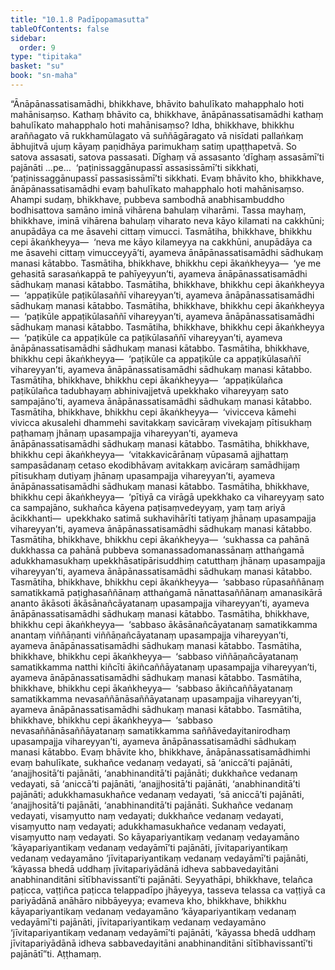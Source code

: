 ```yaml
---
title: "10.1.8 Padīpopamasutta"
tableOfContents: false
sidebar:
  order: 9
type: "tipitaka"
basket: "su"
book: "sn-maha"
---
```



<DynamicBreadcrumb />

<Division number="984" book="sn-maha" bookNo="14" page="275">

<Paragraph number="1671" book="sn-maha">
“Ānāpānassatisamādhi, bhikkhave, bhāvito bahulīkato mahapphalo hoti mahānisaṃso. Kathaṃ bhāvito ca, bhikkhave, ānāpānassatisamādhi kathaṃ bahulīkato mahapphalo hoti mahānisaṃso?
</Paragraph>

<Paragraph number="1672" book="sn-maha">
Idha, bhikkhave, bhikkhu araññagato vā rukkhamūlagato vā suññāgāragato vā nisīdati pallaṅkaṃ ābhujitvā ujuṃ kāyaṃ paṇidhāya parimukhaṃ satiṃ upaṭṭhapetvā. So satova assasati, satova passasati. Dīghaṃ vā assasanto ‘dīghaṃ assasāmī’ti pajānāti …pe…  ‘paṭinissaggānupassī assasissāmī’ti sikkhati, ‘paṭinissaggānupassī passasissāmī’ti sikkhati. Evaṃ bhāvito kho, bhikkhave, ānāpānassatisamādhi evaṃ bahulīkato mahapphalo hoti mahānisaṃso.
</Paragraph>

<Paragraph number="1673" book="sn-maha">
Ahampi sudaṃ, bhikkhave, pubbeva sambodhā anabhisambuddho bodhisattova samāno iminā vihārena bahulaṃ viharāmi. Tassa mayhaṃ, bhikkhave, iminā vihārena bahulaṃ viharato neva kāyo kilamati na cakkhūni; anupādāya ca me āsavehi cittaṃ vimucci.
</Paragraph>

<Paragraph number="1674" book="sn-maha">
Tasmātiha, bhikkhave, bhikkhu cepi ākaṅkheyya—  ‘neva me kāyo kilameyya na cakkhūni, anupādāya ca me āsavehi cittaṃ vimucceyyā’ti, ayameva ānāpānassatisamādhi sādhukaṃ manasi kātabbo.
</Paragraph>

<Paragraph number="1675" book="sn-maha">
Tasmātiha, bhikkhave, bhikkhu cepi ākaṅkheyya—  ‘ye me gehasitā sarasaṅkappā te pahīyeyyun’ti, ayameva ānāpānassatisamādhi sādhukaṃ manasi kātabbo.
</Paragraph>

<Paragraph number="1676" book="sn-maha">
Tasmātiha, bhikkhave, bhikkhu cepi ākaṅkheyya—  ‘appaṭikūle paṭikūlasaññī vihareyyan’ti, ayameva ānāpānassatisamādhi sādhukaṃ manasi kātabbo.
</Paragraph>

<Paragraph number="1677" book="sn-maha">
Tasmātiha, bhikkhave, bhikkhu cepi ākaṅkheyya—  ‘paṭikūle appaṭikūlasaññī vihareyyan’ti, ayameva ānāpānassatisamādhi sādhukaṃ manasi kātabbo.
</Paragraph>

<Paragraph number="1678" book="sn-maha">
Tasmātiha, bhikkhave, bhikkhu cepi ākaṅkheyya—  ‘paṭikūle ca appaṭikūle ca paṭikūlasaññī vihareyyan’ti, ayameva ānāpānassatisamādhi sādhukaṃ manasi kātabbo.
</Paragraph>

<Paragraph number="1679" book="sn-maha">
Tasmātiha, bhikkhave, bhikkhu cepi ākaṅkheyya—  ‘paṭikūle ca appaṭikūle ca appaṭikūlasaññī vihareyyan’ti, ayameva ānāpānassatisamādhi sādhukaṃ manasi kātabbo.
</Paragraph>

<Paragraph number="1680" book="sn-maha">
Tasmātiha, bhikkhave, bhikkhu cepi ākaṅkheyya—  ‘appaṭikūlañca paṭikūlañca tadubhayaṃ abhinivajjetvā upekkhako vihareyyaṃ sato sampajāno’ti, ayameva ānāpānassatisamādhi sādhukaṃ manasi kātabbo.
</Paragraph>

<Paragraph number="1681" book="sn-maha">
Tasmātiha, bhikkhave, bhikkhu cepi ākaṅkheyya—  ‘vivicceva kāmehi vivicca akusalehi dhammehi savitakkaṃ savicāraṃ vivekajaṃ pītisukhaṃ paṭhamaṃ jhānaṃ upasampajja vihareyyan’ti, ayameva ānāpānassatisamādhi sādhukaṃ manasi kātabbo.
</Paragraph>

<Paragraph number="1682" book="sn-maha">
Tasmātiha, bhikkhave, bhikkhu cepi ākaṅkheyya—  ‘vitakkavicārānaṃ vūpasamā ajjhattaṃ sampasādanaṃ cetaso ekodibhāvaṃ avitakkaṃ avicāraṃ samādhijaṃ pītisukhaṃ dutiyaṃ jhānaṃ upasampajja vihareyyan’ti, ayameva ānāpānassatisamādhi sādhukaṃ manasi kātabbo.
</Paragraph>

<Paragraph number="1683" book="sn-maha">
Tasmātiha, bhikkhave, bhikkhu cepi ākaṅkheyya—  ‘pītiyā ca virāgā upekkhako ca vihareyyaṃ sato ca sampajāno, sukhañca kāyena paṭisaṃvedeyyaṃ, yaṃ taṃ ariyā ācikkhanti—  upekkhako satimā sukhavihārīti tatiyaṃ jhānaṃ upasampajja vihareyyan’ti, ayameva ānāpānassatisamādhi sādhukaṃ manasi kātabbo.
</Paragraph>

<Paragraph number="1684" book="sn-maha">
Tasmātiha, bhikkhave, bhikkhu cepi ākaṅkheyya—  ‘sukhassa ca pahānā dukkhassa ca pahānā pubbeva somanassadomanassānaṃ atthaṅgamā adukkhamasukhaṃ upekkhāsatipārisuddhiṃ catutthaṃ jhānaṃ upasampajja vihareyyan’ti, ayameva ānāpānassatisamādhi sādhukaṃ manasi kātabbo.
</Paragraph>

<Paragraph number="1685" book="sn-maha">
Tasmātiha, bhikkhave, bhikkhu cepi ākaṅkheyya—  ‘sabbaso rūpasaññānaṃ samatikkamā paṭighasaññānaṃ atthaṅgamā nānattasaññānaṃ amanasikārā ananto ākāsoti ākāsānañcāyatanaṃ upasampajja vihareyyan’ti, ayameva ānāpānassatisamādhi sādhukaṃ manasi kātabbo.
</Paragraph>

<Paragraph number="1686" book="sn-maha">
Tasmātiha, bhikkhave, bhikkhu cepi ākaṅkheyya—  ‘sabbaso ākāsānañcāyatanaṃ samatikkamma anantaṃ viññāṇanti viññāṇañcāyatanaṃ upasampajja vihareyyan’ti, ayameva ānāpānassatisamādhi sādhukaṃ manasi kātabbo.
</Paragraph>

<Paragraph number="1687" book="sn-maha">
Tasmātiha, bhikkhave, bhikkhu cepi ākaṅkheyya—  ‘sabbaso viññāṇañcāyatanaṃ samatikkamma natthi kiñcīti ākiñcaññāyatanaṃ upasampajja vihareyyan’ti, ayameva ānāpānassatisamādhi sādhukaṃ manasi kātabbo.
</Paragraph>

<Paragraph number="1688" book="sn-maha">
Tasmātiha, bhikkhave, bhikkhu cepi ākaṅkheyya—  ‘sabbaso ākiñcaññāyatanaṃ samatikkamma nevasaññānāsaññāyatanaṃ upasampajja vihareyyan’ti, ayameva ānāpānassatisamādhi sādhukaṃ manasi kātabbo.
</Paragraph>

<Paragraph number="1689" book="sn-maha">
Tasmātiha, bhikkhave, bhikkhu cepi ākaṅkheyya—  ‘sabbaso nevasaññānāsaññāyatanaṃ samatikkamma saññāvedayitanirodhaṃ upasampajja vihareyyan’ti, ayameva ānāpānassatisamādhi sādhukaṃ manasi kātabbo.
</Paragraph>

<Paragraph number="1690" book="sn-maha">
Evaṃ bhāvite kho, bhikkhave, ānāpānassatisamādhimhi evaṃ bahulīkate, sukhañce vedanaṃ vedayati, sā ‘aniccā’ti pajānāti, ‘anajjhositā’ti pajānāti, ‘anabhinanditā’ti pajānāti; dukkhañce vedanaṃ vedayati, sā ‘aniccā’ti pajānāti, ‘anajjhositā’ti pajānāti, ‘anabhinanditā’ti pajānāti; adukkhamasukhañce vedanaṃ vedayati, ‘sā aniccā’ti pajānāti, ‘anajjhositā’ti pajānāti, ‘anabhinanditā’ti pajānāti.
</Paragraph>

<Paragraph number="1691" book="sn-maha">
Sukhañce vedanaṃ vedayati, visaṃyutto naṃ vedayati; dukkhañce vedanaṃ vedayati, visaṃyutto naṃ vedayati; adukkhamasukhañce vedanaṃ vedayati, visaṃyutto naṃ vedayati. So kāyapariyantikaṃ vedanaṃ vedayamāno ‘kāyapariyantikaṃ vedanaṃ vedayāmī’ti pajānāti, jīvitapariyantikaṃ vedanaṃ vedayamāno ‘jīvitapariyantikaṃ vedanaṃ vedayāmī’ti pajānāti, ‘kāyassa bhedā uddhaṃ jīvitapariyādānā idheva sabbavedayitāni anabhinanditāni sītībhavissantī’ti pajānāti.
</Paragraph>

<Paragraph number="1692" book="sn-maha">
Seyyathāpi, bhikkhave, telañca paṭicca, vaṭṭiñca paṭicca telappadīpo jhāyeyya, tasseva telassa ca vaṭṭiyā ca pariyādānā anāhāro nibbāyeyya; evameva kho, bhikkhave, bhikkhu kāyapariyantikaṃ vedanaṃ vedayamāno ‘kāyapariyantikaṃ vedanaṃ vedayāmī’ti pajānāti, jīvitapariyantikaṃ vedanaṃ vedayamāno ‘jīvitapariyantikaṃ vedanaṃ vedayāmī’ti pajānāti, ‘kāyassa bhedā uddhaṃ jīvitapariyādānā idheva sabbavedayitāni anabhinanditāni sītībhavissantī’ti pajānātī”ti.

</Paragraph>
</Division>

<Paragraph number="1693" type="center" book="sn-maha">
Aṭṭhamaṃ.
</Paragraph>